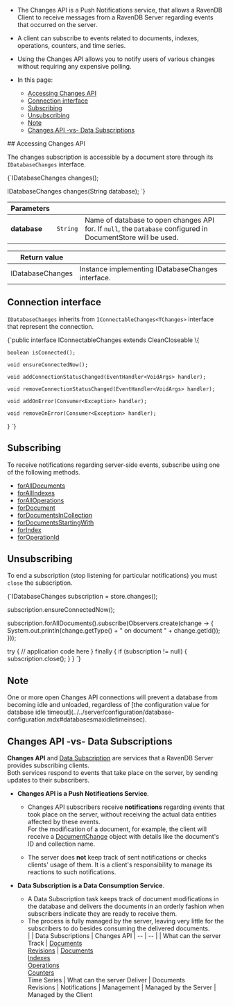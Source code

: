 
<Admonition type="note" title="">

* The Changes API is a Push Notifications service, that allows a RavenDB Client to 
  receive messages from a RavenDB Server regarding events that occurred on the server.  
* A client can subscribe to events related to documents, indexes, operations, counters, and time series.  
* Using the Changes API allows you to notify users of various changes without requiring 
  any expensive polling.  

* In this page:  
  * [Accessing Changes API](../../client-api/changes/what-is-changes-api.mdx#accessing-changes-api)  
  * [Connection interface](../../client-api/changes/what-is-changes-api.mdx#connection-interface)  
  * [Subscribing](../../client-api/changes/what-is-changes-api.mdx#subscribing)  
  * [Unsubscribing](../../client-api/changes/what-is-changes-api.mdx#unsubscribing)  
  * [Note](../../client-api/changes/what-is-changes-api.mdx#note)  
  * [Changes API -vs- Data Subscriptions](../../client-api/changes/what-is-changes-api.mdx#changes-api--vs--data-subscriptions)  
</Admonition>
## Accessing Changes API

The changes subscription is accessible by a document store through its `IDatabaseChanges` interface.

<TabItem value="changes_1" label="changes_1">
<CodeBlock language="java">
{`IDatabaseChanges changes();

IDatabaseChanges changes(String database);
`}
</CodeBlock>
</TabItem>

| Parameters | | |
| ------------- | ------------- | ----- |
| **database** | `String` | Name of database to open changes API for. If `null`, the `Database` configured in DocumentStore will be used. |

| Return value | |
| ------------- | ----- |
| IDatabaseChanges | Instance implementing IDatabaseChanges interface. |



## Connection interface

`IDatabaseChanges` inherits from `IConnectableChanges<TChanges>` interface that represent the connection.

<TabItem value="connectable_changes" label="connectable_changes">
<CodeBlock language="java">
{`public interface IConnectableChanges<TChanges extends IDatabaseChanges> extends CleanCloseable \{

    boolean isConnected();

    void ensureConnectedNow();

    void addConnectionStatusChanged(EventHandler<VoidArgs> handler);

    void removeConnectionStatusChanged(EventHandler<VoidArgs> handler);

    void addOnError(Consumer<Exception> handler);

    void removeOnError(Consumer<Exception> handler);
\}
`}
</CodeBlock>
</TabItem>



## Subscribing

To receive notifications regarding server-side events, subscribe using one of the following methods.  

- [forAllDocuments](../../client-api/changes/how-to-subscribe-to-document-changes.mdx#foralldocuments)
- [forAllIndexes](../../client-api/changes/how-to-subscribe-to-index-changes.mdx#forallindexes)
- [forAllOperations](../../client-api/changes/how-to-subscribe-to-operation-changes.mdx#foralloperations)
- [forDocument](../../client-api/changes/how-to-subscribe-to-document-changes.mdx#fordocument)
- [forDocumentsInCollection](../../client-api/changes/how-to-subscribe-to-document-changes.mdx#fordocumentsincollection)
- [forDocumentsStartingWith](../../client-api/changes/how-to-subscribe-to-document-changes.mdx#fordocumentsstartingwith)
- [forIndex](../../client-api/changes/how-to-subscribe-to-index-changes.mdx#forindex)
- [forOperationId](../../client-api/changes/how-to-subscribe-to-operation-changes.mdx#foroperation)



## Unsubscribing

To end a subscription (stop listening for particular notifications) you must 
`close` the subscription.  

<TabItem value="changes_2" label="changes_2">
<CodeBlock language="java">
{`IDatabaseChanges subscription = store.changes();

subscription.ensureConnectedNow();

subscription.forAllDocuments().subscribe(Observers.create(change -> \{
    System.out.println(change.getType() + " on document " + change.getId());
\}));

try \{
    // application code here
\} finally \{
    if (subscription != null) \{
        subscription.close();
    \}
\}
`}
</CodeBlock>
</TabItem>



## Note

<Admonition type="note" title="">
One or more open Changes API connections will prevent a database from becoming 
idle and unloaded, regardless of [the configuration value for database idle timeout](../../server/configuration/database-configuration.mdx#databasesmaxidletimeinsec).  
</Admonition>



## Changes API -vs- Data Subscriptions

**Changes API** and [Data Subscription](../../client-api/data-subscriptions/what-are-data-subscriptions.mdx) 
are services that a RavenDB Server provides subscribing clients.  
Both services respond to events that take place on the server, by sending updates 
to their subscribers.  

* **Changes API is a Push Notifications Service**.  
   * Changes API subscribers receive **notifications** regarding events that 
     took place on the server, without receiving the actual data entities 
     affected by these events.  
     For the modification of a document, for example, the client will receive 
     a [DocumentChange](../../client-api/changes/how-to-subscribe-to-document-changes.mdx#documentchange) 
     object with details like the document's ID and collection name.  

   * The server does **not** keep track of sent notifications or 
     checks clients' usage of them. It is a client's responsibility 
     to manage its reactions to such notifications.  

* **Data Subscription is a Data Consumption Service**.  
   * A Data Subscription task keeps track of document modifications in the 
     database and delivers the documents in an orderly fashion when subscribers 
     indicate they are ready to receive them. 
   * The process is fully managed by the server, leaving very little for 
     the subscribers to do besides consuming the delivered documents.  
|    | Data Subscriptions | Changes API 
| -- | -- | 
| What can the server Track | [Documents](../../client-api/data-subscriptions/what-are-data-subscriptions.mdx#documents-processing) <br/> [Revisions](../../client-api/data-subscriptions/advanced-topics/subscription-with-revisioning.mdx) | [Documents](../../client-api/changes/how-to-subscribe-to-document-changes.mdx) <br/> [Indexes](../../client-api/changes/how-to-subscribe-to-index-changes.mdx) <br/> [Operations](../../client-api/changes/how-to-subscribe-to-operation-changes.mdx) <br/> [Counters](../../client-api/changes/how-to-subscribe-to-counter-changes.mdx) <br/> Time Series 
| What can the server Deliver | Documents <br/> Revisions | Notifications 
| Management | Managed by the Server | Managed by the Client 





